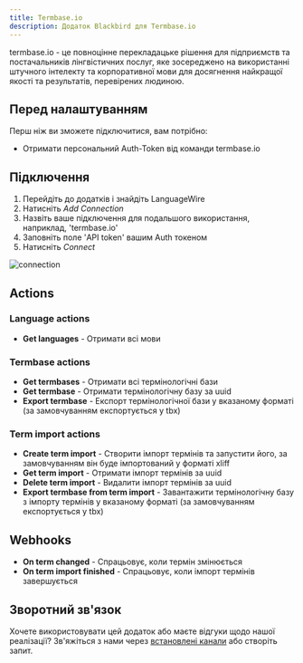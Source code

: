 ```yaml
---
title: Termbase.io
description: Додаток Blackbird для Termbase.io
---
```


<LinkCard title="View on Github" target="_blank" href="https://github.com/bb-io/Termbase.io" icon="github" />

termbase.io - це повноцінне перекладацьке рішення для підприємств та постачальників лінгвістичних послуг, яке зосереджено на використанні штучного інтелекту та корпоративної мови для досягнення найкращої якості та результатів, перевірених людиною.

## Перед налаштуванням

Перш ніж ви зможете підключитися, вам потрібно:

- Отримати персональний Auth-Token від команди termbase.io

## Підключення

1. Перейдіть до додатків і знайдіть LanguageWire
2. Натисніть _Add Connection_
3. Назвіть ваше підключення для подальшого використання, наприклад, 'termbase.io'
4. Заповніть поле 'API token' вашим Auth токеном
5. Натисніть _Connect_

![connection](https://raw.githubusercontent.com/bb-io/Termbase.io/main/image/README/connection.png)

## Actions

### Language actions

- **Get languages** - Отримати всі мови

### Termbase actions

- **Get termbases** - Отримати всі термінологічні бази
- **Get termbase** - Отримати термінологічну базу за uuid
- **Export termbase** - Експорт термінологічної бази у вказаному форматі (за замовчуванням експортується у tbx)

### Term import actions

- **Create term import** - Створити імпорт термінів та запустити його, за замовчуванням він буде імпортований у форматі xliff
- **Get term import** - Отримати імпорт термінів за uuid
- **Delete term import** - Видалити імпорт термінів за uuid
- **Export termbase from term import** - Завантажити термінологічну базу з імпорту термінів у вказаному форматі (за замовчуванням експортується у tbx)

## Webhooks

- **On term changed** - Спрацьовує, коли термін змінюється
- **On term import finished** - Спрацьовує, коли імпорт термінів завершується

## Зворотний зв'язок

Хочете використовувати цей додаток або маєте відгуки щодо нашої реалізації? Зв'яжіться з нами через [встановлені канали](https://www.blackbird.io/) або створіть запит.